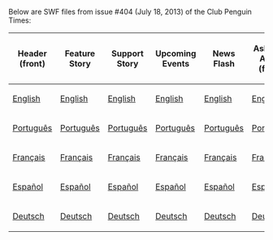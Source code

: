 Below are SWF files from issue #404 (July 18, 2013) of the Club Penguin Times:

<center>
{|class="wikitable" border="1"
!Header (front)
!Feature Story
!Support Story
!Upcoming Events
!News Flash
!Ask Aunt Arctic (front)
!Header (back)
!Ask Aunt Arctic (back)
!Jokes and Riddles
!Secrets
!Feature More
|-
|[[Media:ENNews404HeaderFront.swf|English]]||[[Media:ENNews404FeatureStory.swf|English]]||[[Media:ENNews404SupportStory.swf|English]]||[[Media:ENNews404UpcomingEvents.swf|English]]||[[Media:ENNews404NewsFlash.swf|English]]||[[Media:ENNews404AskAuntArcticFront.swf|English]]||[[Media:ENNews404HeaderBack.swf|English]]||[[Media:ENNews404AskAuntArcticBack.swf|English]]||[[Media:ENNews404JokesAndRiddles.swf|English]]||[[Media:ENNews404Secrets.swf|English]]||[[Media:ENNews404FeatureMore.swf|English]]
|-
|[[Media:PTNews404HeaderFront.swf|Português]]||[[Media:PTNews404FeatureStory.swf|Português]]||[[Media:PTNews404SupportStory.swf|Português]]||[[Media:PTNews404UpcomingEvents.swf|Português]]||[[Media:PTNews404NewsFlash.swf|Português]]||[[Media:PTNews404AskAuntArcticFront.swf|Português]]||[[Media:PTNews404HeaderBack.swf|Português]]||[[Media:PTNews404AskAuntArcticBack.swf|Português]]||[[Media:PTNews404JokesAndRiddles.swf|Português]]||[[Media:PTNews404Secrets.swf|Português]]||[[Media:PTNews404FeatureMore.swf|Português]]
|-
|[[Media:FRNews404HeaderFront.swf|Français]]||[[Media:FRNews404FeatureStory.swf|Français]]||[[Media:FRNews404SupportStory.swf|Français]]||[[Media:FRNews404UpcomingEvents.swf|Français]]||[[Media:FRNews404NewsFlash.swf|Français]]||[[Media:FRNews404AskAuntArcticFront.swf|Français]]||[[Media:FRNews404HeaderBack.swf|Français]]||[[Media:FRNews404AskAuntArcticBack.swf|Français]]||[[Media:FRNews404JokesAndRiddles.swf|Français]]||[[Media:FRNews404Secrets.swf|Français]]||[[Media:FRNews404FeatureMore.swf|Français]]
|-
|[[Media:ESNews404HeaderFront.swf|Español]]||[[Media:ESNews404FeatureStory.swf|Español]]||[[Media:ESNews404SupportStory.swf|Español]]||[[Media:ESNews404UpcomingEvents.swf|Español]]||[[Media:ESNews404NewsFlash.swf|Español]]||[[Media:ESNews404AskAuntArcticFront.swf|Español]]||[[Media:ESNews404HeaderBack.swf|Español]]||[[Media:ESNews404AskAuntArcticBack.swf|Español]]||[[Media:ESNews404JokesAndRiddles.swf|Español]]||[[Media:ESNews404Secrets.swf|Español]]||[[Media:ESNews404FeatureMore.swf|Español]]
|-
|[[Media:DENews404HeaderFront.swf|Deutsch]]||[[Media:DENews404FeatureStory.swf|Deutsch]]||[[Media:DENews404SupportStory.swf|Deutsch]]||[[Media:DENews404UpcomingEvents.swf|Deutsch]]||[[Media:DENews404NewsFlash.swf|Deutsch]]||[[Media:DENews404AskAuntArcticFront.swf|Deutsch]]||[[Media:DENews404HeaderBack.swf|Deutsch]]||[[Media:DENews404AskAuntArcticBack.swf|Deutsch]]||[[Media:DENews404JokesAndRiddles.swf|Deutsch]]||[[Media:DENews404Secrets.swf|Deutsch]]||[[Media:DENews404FeatureMore.swf|Deutsch]]
|}
</center>
